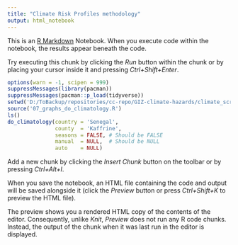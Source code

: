 ```yaml
---
title: "Climate Risk Profiles methodology"
output: html_notebook
---
```


This is an [R Markdown](http://rmarkdown.rstudio.com) Notebook. When you execute code within the notebook, the results appear beneath the code. 

Try executing this chunk by clicking the *Run* button within the chunk or by placing your cursor inside it and pressing *Ctrl+Shift+Enter*. 

```r
options(warn = -1, scipen = 999)
suppressMessages(library(pacman))
suppressMessages(pacman::p_load(tidyverse))
setwd('D:/ToBackup/repositories/cc-repo/GIZ-climate-hazards/climate_scripts')
source('07_graphs_do_climatology.R')
ls()
do_climatology(country = 'Senegal',
               county  = 'Kaffrine',
               seasons = FALSE, # Should be FALSE
               manual  = NULL,  # Should be NULL
               auto    = NULL)
```

Add a new chunk by clicking the *Insert Chunk* button on the toolbar or by pressing *Ctrl+Alt+I*.

When you save the notebook, an HTML file containing the code and output will be saved alongside it (click the *Preview* button or press *Ctrl+Shift+K* to preview the HTML file).

The preview shows you a rendered HTML copy of the contents of the editor. Consequently, unlike *Knit*, *Preview* does not run any R code chunks. Instead, the output of the chunk when it was last run in the editor is displayed.
